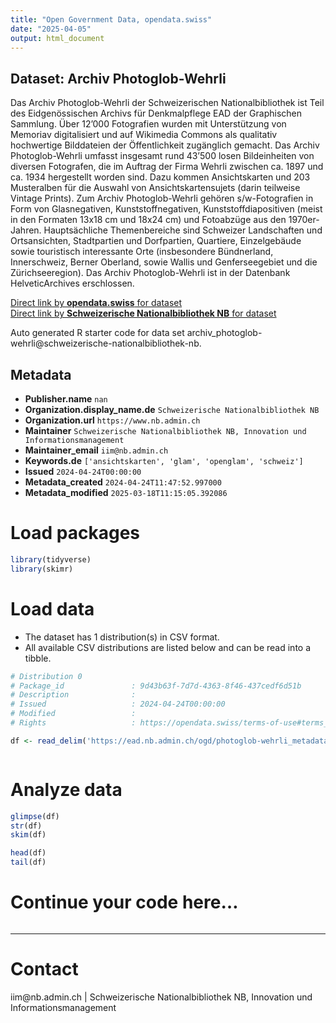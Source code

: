 ```yaml
---
title: "Open Government Data, opendata.swiss"
date: "2025-04-05"
output: html_document
---
```


## Dataset: Archiv Photoglob-Wehrli

Das Archiv Photoglob-Wehrli der Schweizerischen Nationalbibliothek ist Teil des Eidgenössischen Archivs für Denkmalpflege EAD der Graphischen Sammlung. Über 12'000 Fotografien wurden mit Unterstützung von Memoriav digitalisiert und auf Wikimedia Commons als qualitativ hochwertige Bilddateien der Öffentlichkeit zugänglich gemacht. Das Archiv Photoglob-Wehrli umfasst insgesamt rund 43'500 losen Bildeinheiten von diversen Fotografen, die im Auftrag der Firma Wehrli zwischen ca. 1897 und ca. 1934 hergestellt worden sind. Dazu kommen Ansichtskarten und 203 Musteralben für die Auswahl von Ansichtskartensujets (darin teilweise Vintage Prints). Zum Archiv Photoglob-Wehrli gehören s/w-Fotografien in Form von Glasnegativen, Kunststoffnegativen, Kunststoffdiapositiven (meist in den Formaten 13x18 cm und 18x24 cm) und Fotoabzüge aus den 1970er-Jahren. Hauptsächliche Themenbereiche sind Schweizer Landschaften und Ortsansichten, Stadtpartien und Dorfpartien, Quartiere, Einzelgebäude sowie touristisch interessante Orte (insbesondere Bündnerland, Innerschweiz, Berner Oberland, sowie Wallis und Genferseegebiet und die Zürichseeregion). Das Archiv Photoglob-Wehrli ist in der Datenbank HelveticArchives erschlossen.

[Direct link by **opendata.swiss** for dataset](https://opendata.swiss/de/dataset/archiv_photoglob-wehrli)<br>
[Direct link by **Schweizerische Nationalbibliothek NB** for dataset](https://www.nb.admin.ch/snl/de/home/ueber-uns/gs/sammlungen/fotografien/photoglob-wehrli.html)

Auto generated R starter code for data set archiv_photoglob-wehrli@schweizerische-nationalbibliothek-nb.

## Metadata

- **Publisher.name** `nan`
- **Organization.display_name.de** `Schweizerische Nationalbibliothek NB`
- **Organization.url** `https://www.nb.admin.ch`
- **Maintainer** `Schweizerische Nationalbibliothek NB, Innovation und Informationsmanagement`
- **Maintainer_email** `iim@nb.admin.ch`
- **Keywords.de** `['ansichtskarten', 'glam', 'openglam', 'schweiz']`
- **Issued** `2024-04-24T00:00:00`
- **Metadata_created** `2024-04-24T11:47:52.997000`
- **Metadata_modified** `2025-03-18T11:15:05.392086`


# Load packages

```r

library(tidyverse)
library(skimr)

```

# Load data

-   The dataset has 1 distribution(s) in CSV format.
-   All available CSV distributions are listed below and can be read into a tibble.

```r

# Distribution 0
# Package_id               : 9d43b63f-7d7d-4363-8f46-437cedf6d51b
# Description              : 
# Issued                   : 2024-04-24T00:00:00
# Modified                 : 
# Rights                   : https://opendata.swiss/terms-of-use#terms_open

df <- read_delim('https://ead.nb.admin.ch/ogd/photoglob-wehrli_metadata.csv')



```

# Analyze data

```r

glimpse(df)
str(df)
skim(df)

head(df)
tail(df)

```

# Continue your code here...

```r

```

------------------------------------------------------------------------

# Contact

iim@nb.admin.ch | Schweizerische Nationalbibliothek NB, Innovation und Informationsmanagement
